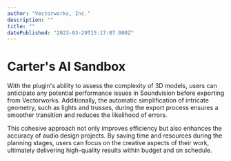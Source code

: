 ```yaml
---
author: "Vectorworks, Inc."
description: ""
title: "" 
datePublished: "2023-03-29T15:17:07.000Z"
---
```

# Carter's AI Sandbox

With the plugin's ability to assess the complexity of 3D models, users can anticipate any potential performance issues in Soundvision before exporting from Vectorworks. Additionally, the automatic simplification of intricate geometry, such as lights and trusses, during the export process ensures a smoother transition and reduces the likelihood of errors.

This cohesive approach not only improves efficiency but also enhances the accuracy of audio design projects. By saving time and resources during the planning stages, users can focus on the creative aspects of their work, ultimately delivering high-quality results within budget and on schedule.
  
  
 